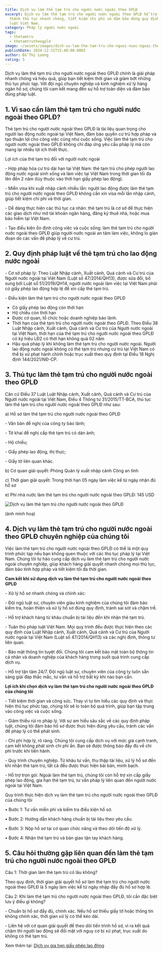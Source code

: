 ```yaml
---
title: Dịch vụ làm thẻ tạm trú cho người nước ngoài theo GPLĐ
excerpt: Dịch vụ làm thẻ tạm trú cho người nước ngoài theo GPLĐ hỗ trợ bạn hoàn
  thành thủ tục nhanh chóng, tiết kiệm chi phí và đảm bảo đúng quy định pháp
  luật Việt Nam.
category: Pháp lý người nước ngoài
tags:
  - thetamtru
  - thetamtrutheogpld
image: ~/assets/images/dich-vu-lam-the-tam-tru-cho-nguoi-nuoc-ngoai-theo-gpld.jpg
publishDate: 2024-12-31T15:40:00.000Z
author: Đỗ Thị Lương
rating: 5
---
```

Dịch vụ làm thẻ tạm trú cho người nước ngoài theo GPLĐ chính là giải pháp nhanh chóng và hiệu quả, giúp bạn tiết kiệm thời gian và giảm bớt những thủ tục phức tạp. Với đội ngũ chuyên nghiệp và kinh nghiệm xử lý hàng ngàn hồ sơ, chúng tôi cam kết mang đến sự hỗ trợ toàn diện và đảm bảo đúng pháp luật.

## 1. Vì sao cần làm thẻ tạm trú cho người nước ngoài theo GPLĐ?

Thẻ tạm trú cho người nước ngoài theo GPLĐ là tài liệu quan trọng cho người lao động nước ngoài tại Việt Nam, đảm bảo quyền cư trú hợp pháp và tạo thuận lợi cho công việc cũng như cuộc sống. Việc làm thẻ tạm trú cho người nước ngoài theo GPLĐ không chỉ đáp ứng yêu cầu pháp lý mà còn mang lại nhiều lợi ích thiết thực.

Lợi ích của thẻ tạm trú đối với người nước ngoài

\- Hợp pháp hóa cư trú dài hạn tại Việt Nam: thẻ tạm trú cho phép người lao động nước ngoài sinh sống và làm việc tại Việt Nam trong thời gian tối đa lên đến 2 năm (tùy thuộc vào thời hạn giấy phép lao động).

\- Miễn visa khi xuất nhập cảnh nhiều lần: người lao động được làm thẻ tạm trú cho người nước ngoài theo GPLĐ không cần xin visa mỗi lần nhập cảnh, giúp tiết kiệm chi phí và thời gian.

\- Dễ dàng thực hiện các thủ tục cá nhân: thẻ tạm trú là cơ sở để thực hiện các giao dịch như mở tài khoản ngân hàng, đăng ký thuê nhà, hoặc mua bảo hiểm tại Việt Nam.

\- Tạo điều kiện ổn định công việc và cuộc sống: làm thẻ tạm trú cho người nước ngoài theo GPLĐ giúp người nước ngoài an tâm làm việc, không lo gián đoạn do các vấn đề pháp lý về cư trú.

## 2. Quy định pháp luật về thẻ tạm trú cho lao động nước ngoài

\- Cơ sở pháp lý: Theo Luật Nhập cảnh, Xuất cảnh, Quá cảnh và Cư trú của Người nước ngoài tại Việt Nam (Luật số 47/2014/QH13), được sửa đổi, bổ sung bởi Luật số 51/2019/QH14, người nước ngoài làm việc tại Việt Nam phải có giấy phép lao động hợp lệ để xin cấp thẻ tạm trú.

\- Điều kiện làm thẻ tạm trú cho người nước ngoài theo GPLĐ

* Có giấy phép lao động còn thời hạn
* Hộ chiếu còn thời hạn
* Được cơ quan, tổ chức hoặc doanh nghiệp bảo lãnh.
* Thời hạn của thẻ tạm trú cho người nước ngoài theo GPLĐ. Theo Điều 38 Luật Nhập cảnh, Xuất cảnh, Quá cảnh và Cư trú của Người nước ngoài tại Việt Nam, thời hạn của thẻ tạm trú cho người nước ngoài theo GPLĐ có ký hiệu LĐ2 có thời hạn không quá 02 năm
* Hậu quả pháp lý khi không làm thẻ tạm trú cho người nước ngoài. Người lao động nước ngoài không có thẻ tạm trú nhưng cư trú tại Việt Nam có thể bị xử phạt hành chính hoặc trục xuất theo quy định tại Điều 18 Nghị định 144/2021/NĐ-CP.

## 3. Thủ tục làm thẻ tạm trú cho người nước ngoài theo GPLĐ

Căn cứ Điều 37 Luật Luật Nhập cảnh, Xuất cảnh, Quá cảnh và Cư trú của Người nước ngoài tại Việt Nam, Điều 4 Thông tư 31/2015/TT-BCA, thủ tục làm thẻ tạm trú cho người nước ngoài theo GPLĐ như sau:

a) Hồ sơ làm thẻ tạm trú cho người nước ngoài theo GPLĐ

\- Văn bản đề nghị của công ty bảo lãnh;

\- Tờ khai đề nghị cấp thẻ tạm trú có dán ảnh;

\- Hộ chiếu;

\- Giấy phép lao động, thị thực;

\- Giấy tờ liên quan khác.

b) Cơ quan giải quyết:  Phòng Quản lý xuất nhập cảnh Công an tỉnh

c) Thời gian giải quyết: Trong thời hạn 05 ngày làm việc kể từ ngày nhận đủ hồ sơ

e) Phí nhà nước làm thẻ tạm trú cho người nước ngoài theo GPLĐ: 145 USD

![Dịch vụ làm thẻ tạm trú cho người nước ngoài theo GPLĐ](~/assets/images/dich-vu-lam-the-tam-tru-cho-nguoi-nuoc-ngoai-theo-gpld..jpg "Dịch vụ làm thẻ tạm trú cho người nước ngoài theo GPLĐ")

(ảnh minh hoạ)

## 4. Dịch vụ làm thẻ tạm trú cho người nước ngoài theo GPLĐ chuyên nghiệp của chúng tôi

Việc làm thẻ tạm trú cho người nước ngoài theo GPLĐ có thể là một quy trình phức tạp nếu bạn không quen thuộc với các thủ tục pháp lý tại Việt Nam. Chúng tôi tự hào cung cấp dịch vụ làm thẻ tạm trú cho người nước ngoài chuyên nghiệp, giúp khách hàng giải quyết nhanh chóng mọi thủ tục, đảm bảo tính hợp pháp và tiết kiệm tối đa thời gian.

**Cam kết khi sử dụng dịch vụ làm thẻ tạm trú cho người nước ngoài theo GPLĐ**

\- Xử lý hồ sơ nhanh chóng và chính xác:

\- Đội ngũ luật sư, chuyên viên giàu kinh nghiệm của chúng tôi đảm bảo kiểm tra, hoàn thiện và xử lý hồ sơ đúng quy định, tránh sai sót và chậm trễ.

\- Hỗ trợ khách hàng từ khâu chuẩn bị tài liệu đến khi nhận thẻ tạm trú.

\- Tuân thủ pháp luật Việt Nam. Mọi quy trình đều được thực hiện theo các quy định của Luật Nhập cảnh, Xuất cảnh, Quá cảnh và Cư trú của Người nước ngoài tại Việt Nam (Luật số 47/2014/QH13) và các nghị định, thông tư liên quan.

\- Bảo mật thông tin tuyệt đối. Chúng tôi cam kết bảo mật toàn bộ thông tin cá nhân và doanh nghiệp của khách hàng trong suốt quá trình cung cấp dịch vụ.

\- Hỗ trợ tận tâm 24/7. Đội ngũ luật sư, chuyên viên của công ty luôn sẵn sàng giải đáp thắc mắc, tư vấn và hỗ trợ bất kỳ khi nào bạn cần.

**Lợi ích khi chọn dịch vụ làm thẻ tạm trú cho người nước ngoài theo GPLĐ của chúng tôi**

\- Tiết kiệm thời gian và công sức. Thay vì tự tìm hiểu các quy định và thực hiện thủ tục phức tạp, chúng tôi sẽ lo toàn bộ quá trình, giúp bạn tập trung vào công việc và cuộc sống.

\- Giảm thiểu rủi ro pháp lý. Với sự am hiểu sâu sắc về các quy định pháp luật, chúng tôi đảm bảo hồ sơ được thực hiện đúng yêu cầu, tránh các vấn đề pháp lý có thể phát sinh.

\- Chi phí hợp lý, rõ ràng. Chúng tôi cung cấp dịch vụ với mức giá cạnh tranh, cam kết không phát sinh chi phí ẩn. Bạn sẽ được thông báo đầy đủ về chi phí trước khi tiến hành.

\- Quy trình chuyên nghiệp. Từ khâu tư vấn, thu thập tài liệu, xử lý hồ sơ đến khi nhận thẻ tạm trú, tất cả đều được thực hiện bài bản, minh bạch.

\- Hỗ trợ trọn gói. Ngoài làm thẻ tạm trú, chúng tôi còn hỗ trợ xin cấp giấy phép lao động, gia hạn thẻ tạm trú, tư vấn pháp lý liên quan đến người nước ngoài tại Việt Nam.

Quy trình thực hiện dịch vụ làm thẻ tạm trú cho người nước ngoài theo GPLĐ của chúng tôi

•	Bước 1: Tư vấn miễn phí và kiểm tra điều kiện hồ sơ.

•	Bước 2: Hướng dẫn khách hàng chuẩn bị tài liệu theo yêu cầu.

•	Bước 3: Nộp hồ sơ tại cơ quan chức năng và theo dõi tiến độ xử lý.

•	Bước 4: Nhận thẻ tạm trú và bàn giao tận tay khách hàng.

## 5. Câu hỏi thường gặp liên quan đến làm thẻ tạm trú cho người nước ngoài theo GPLĐ

Câu 1: Thời gian làm thẻ tạm trú có lâu không?

Theo quy định, thời gian giải quyết hồ sơ làm thẻ tạm trú cho người nước ngoài theo GPLĐ là 5 ngày làm việc kể từ ngày nhập đầy đủ hồ sơ hợp lệ.

Câu 2: Khi làm thẻ tạm trú cho người nước ngoài theo GPLĐ, tôi cần đặc biệt lưu ý điều gì không? 

\- Chuẩn bị hồ sơ đầy đủ, chính xác. Nếu hồ sơ thiếu giấy tờ hoặc thông tin không chính xác, thời gian xử lý có thể kéo dài.

\- Liên hệ với cơ quan giải quyết để theo dõi tiến trình hồ sơ, vì ra kết quả chậm thì người lao động sẽ đối mặt với nguy cơ bị xử phạt, trục xuất do không có thẻ tạm trú.

Xem thêm tại:  [Dịch vụ gia hạn giấy phép lao động](https://yplawfirm.vn/dau-tu-nuoc-ngoai/dich-vu-gia-han-giay-phep-lao-dong-cho-nguoi-nuoc-ngoai)
